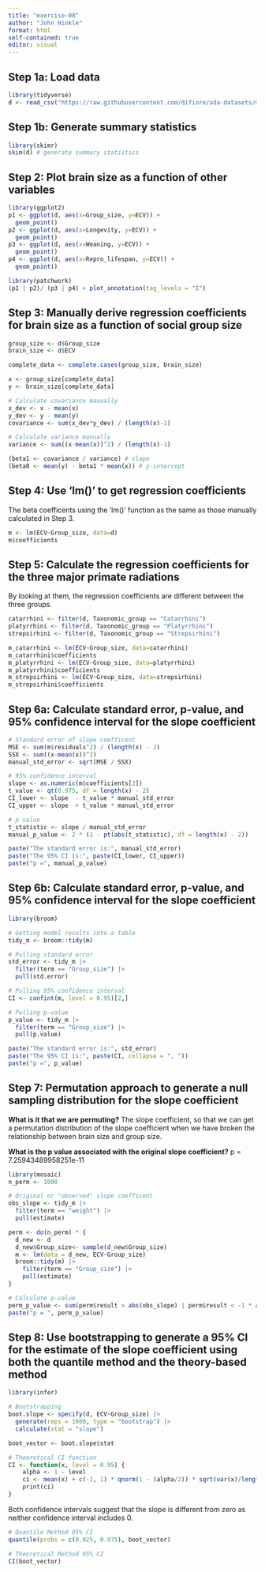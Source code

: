 ```yaml
---
title: "exercise-08"
author: "John Hinkle"
format: html
self-contained: true
editor: visual
---
```


## Step 1a: Load data

```r
library(tidyverse)
d <- read_csv("https://raw.githubusercontent.com/difiore/ada-datasets/main/Street_et_al_2017.csv")
```

## Step 1b: Generate summary statistics

```r
library(skimr)
skim(d) # generate summary statistics
```

## Step 2: Plot brain size as a function of other variables

```r
library(ggplot2)
p1 <- ggplot(d, aes(x=Group_size, y=ECV)) +
  geom_point()
p2 <- ggplot(d, aes(x=Longevity, y=ECV)) +
  geom_point()
p3 <- ggplot(d, aes(x=Weaning, y=ECV)) +
  geom_point()
p4 <- ggplot(d, aes(x=Repro_lifespan, y=ECV)) +
  geom_point()

library(patchwork)
(p1 | p2)/ (p3 | p4) + plot_annotation(tag_levels = "I")
```

## Step 3: Manually derive regression coefficients for brain size as a function of social group size

```r
group_size <- d$Group_size
brain_size <- d$ECV

complete_data <- complete.cases(group_size, brain_size)

x <- group_size[complete_data]
y <- brain_size[complete_data]

# Calculate covariance manually
x_dev <- x - mean(x)
y_dev <- y - mean(y)
covariance <- sum(x_dev*y_dev) / (length(x)-1)

# Calculate variance manually 
variance <- sum((x-mean(x))^2) / (length(x)-1)

(beta1 <- covariance / variance) # slope
(beta0 <- mean(y) - beta1 * mean(x)) # y-intercept
```

## Step 4: Use 'lm()' to get regression coefficients

The beta coefficents using the 'lm()' function as the same as those manually calculated in Step 3.

```r
m <- lm(ECV~Group_size, data=d)
m$coefficients
```

## Step 5: Calculate the regression coefficients for the three major primate radiations

By looking at them, the regression coefficients are different between the three groups.

```r
catarrhini <- filter(d, Taxonomic_group == "Catarrhini")
platyrrhini <- filter(d, Taxonomic_group == "Platyrrhini")
strepsirhini <- filter(d, Taxonomic_group == "Strepsirhini")

m_catarrhini <- lm(ECV~Group_size, data=catarrhini)
m_catarrhini$coefficients
m_platyrrhini <- lm(ECV~Group_size, data=platyrrhini)
m_platyrrhini$coefficients
m_strepsirhini <- lm(ECV~Group_size, data=strepsirhini)
m_strepsirhini$coefficients
```

## Step 6a: Calculate standard error, p-value, and 95% confidence interval for the slope coefficient

```r
# Standard error of slope coefficent
MSE <- sum(m$residuals^2) / (length(x) - 2)
SSX <- sum((x-mean(x))^2)
manual_std_error <- sqrt(MSE / SSX)

# 95% confidence interval
slope <- as.numeric(m$coefficients[2])
t_value <- qt(0.975, df = length(x) - 2)
CI_lower <- slope  - t_value * manual_std_error
CI_upper <- slope  + t_value * manual_std_error

# p value
t_statistic <- slope / manual_std_error
manual_p_value <- 2 * (1 - pt(abs(t_statistic), df = length(x) - 2))

paste("The standard error is:", manual_std_error)
paste("The 95% CI is:", paste(CI_lower, CI_upper))
paste("p =", manual_p_value)
```

## Step 6b: Calculate standard error, p-value, and 95% confidence interval for the slope coefficient

```r
library(broom)

# Getting model results into a table
tidy_m <- broom::tidy(m)

# Pulling standard error
std_error <- tidy_m |>
  filter(term == "Group_size") |>
  pull(std.error)

# Pulling 95% confidence interval
CI <- confint(m, level = 0.95)[2,]

# Pulling p-value
p_value <- tidy_m |>
  filter(term == "Group_size") |>
  pull(p.value)

paste("The standard error is:", std_error)
paste("The 95% CI is:", paste(CI, collapse = ", "))
paste("p =", p_value)
```

## Step 7: Permutation approach to generate a null sampling distribution for the slope coefficient

**What is it that we are permuting?** The slope coefficient, so that we can get a permutation distribution of the slope coefficient when we have broken the relationship between brain size and group size.

**What is the p value associated with the original slope coefficient?** p = 7.25943489958251e-11

```r
library(mosaic)
n_perm <- 1000

# Original or "observed" slope coefficent
obs_slope <- tidy_m |>
  filter(term == "weight") |>
  pull(estimate)

perm <- do(n_perm) * {
  d_new <- d
  d_new$Group_size<- sample(d_new$Group_size)
  m <- lm(data = d_new, ECV~Group_size)
  broom::tidy(m) |>
    filter(term == "Group_size") |>
    pull(estimate)
}

# Calculate p-value
perm_p_value <- sum(perm$result > abs(obs_slope) | perm$result < -1 * abs(obs_slope))/n_perm
paste("p = ", perm_p_value)
```

## Step 8: Use bootstrapping to generate a 95% CI for the estimate of the slope coefficient using both the quantile method and the theory-based method

```r
library(infer)

# Bootstrapping
boot.slope <- specify(d, ECV~Group_size) |>
  generate(reps = 1000, type = "bootstrap") |>
  calculate(stat = "slope")

boot_vector <- boot.slope$stat

# Theoretical CI function
CI <- function(x, level = 0.95) {
    alpha <- 1 - level
    ci <- mean(x) + c(-1, 1) * qnorm(1 - (alpha/2)) * sqrt(var(x)/length(x))
    print(ci)
}
```

Both confidence intervals suggest that the slope is different from zero as neither confidence interval includes 0.

```r
# Quantile Method 95% CI
quantile(probs = c(0.025, 0.975), boot_vector)

# Theoretical Method 95% CI
CI(boot_vector) 
```
